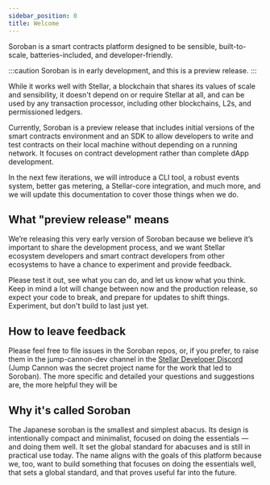 ```yaml
---
sidebar_position: 0
title: Welcome
---
```


Soroban is a smart contracts platform designed to be sensible, built-to-scale, batteries-included, and developer-friendly.  

:::caution
Soroban is in early development, and this is a preview release.
:::

While it works well with Stellar, a blockchain that shares its values of scale and sensibility, it doesn't depend on or require Stellar at all, and can be used by any transaction processor, including other blockchains, L2s, and permissioned ledgers.

Currently, Soroban is a preview release that includes initial versions of the smart contracts environment and an SDK to allow developers to write and test contracts on their local machine without depending on a running network.  It focuses on contract development rather than complete dApp development.  

In the next few iterations, we will introduce a CLI tool, a robust events system, better gas metering, a Stellar-core integration, and much more, and we will update this documentation to cover those things when we do.

## What "preview release" means
We’re releasing this very early version of Soroban because we believe it’s important to share the development process, and we want Stellar ecosystem developers and smart contract developers from other ecosystems to have a chance to experiment and provide feedback. 

Please test it out, see what you can do, and let us know what you think.  Keep in mind a lot will change between now and the production release, so expect your code to break, and prepare for updates to shift things.  Experiment, but don't build to last just yet.

## How to leave feedback
Please feel free to file issues in the Soroban repos, or, if you prefer, to raise them in the jump-cannon-dev channel in the [Stellar Developer Discord](https://discord.gg/sp8zfb4qH6) (Jump Cannon was the secret project name for the work that led to Soroban).  The more specific and detailed your questions and suggestions are, the more helpful they will be

## Why it's called Soroban
The Japanese soroban is the smallest and simplest abacus. Its design is intentionally compact and minimalist, focused on doing the essentials — and doing them well. It set the global standard for abacuses and is still in practical use today.  The name aligns with the goals of this platform because we, too, want to build something that focuses on doing the essentials well, that sets a global standard, and that proves useful far into the future. 
